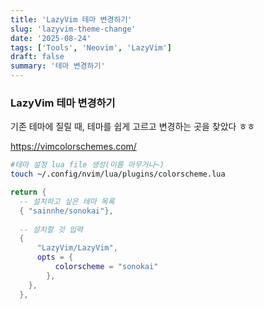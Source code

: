 ```yaml
---
title: 'LazyVim 테마 변경하기'
slug: 'lazyvim-theme-change'
date: '2025-08-24'
tags: ['Tools', 'Neovim', 'LazyVim']
draft: false
summary: '테마 변경하기'
---
```

### LazyVim 테마 변경하기
기존 테마에 질릴 때, 테마를 쉽게 고르고 변경하는 곳을 찾았다 ㅎㅎ

https://vimcolorschemes.com/


```bash
#테마 설정 lua file 생성(이름 아무거나~)
touch ~/.config/nvim/lua/plugins/colorscheme.lua
```

```lua
return {
  -- 설치하고 싶은 테마 목록
  { "sainnhe/sonokai"},
  
  -- 설치할 것 입력
  {
      "LazyVim/LazyVim",
      opts = {
          colorscheme = "sonokai"
        },
    },
  },

```


